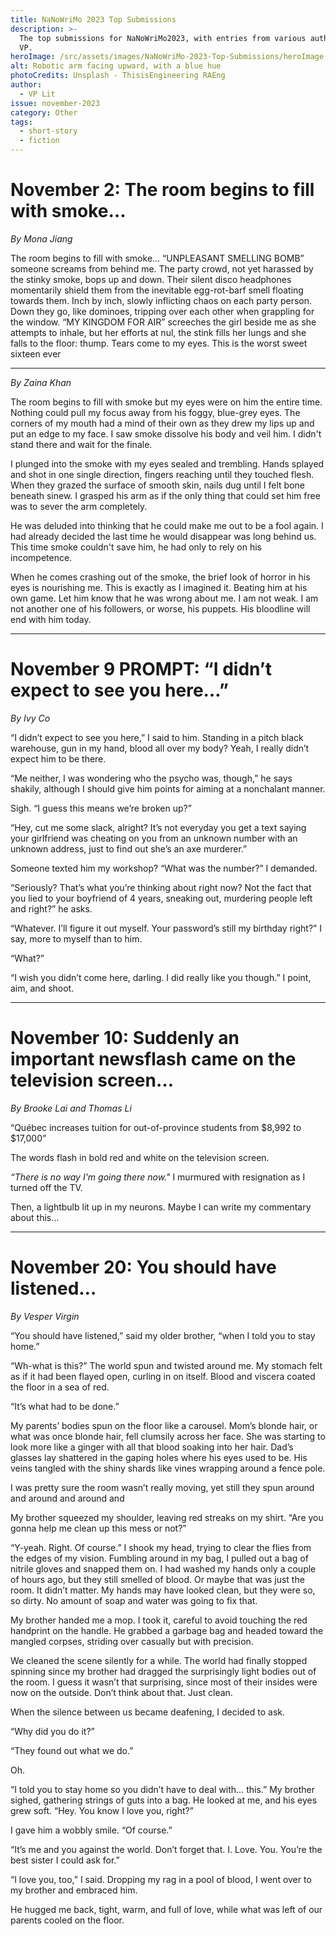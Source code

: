 ```yaml
---
title: NaNoWriMo 2023 Top Submissions
description: >-
  The top submissions for NaNoWriMo2023, with entries from various authors from
  VP.
heroImage: /src/assets/images/NaNoWriMo-2023-Top-Submissions/heroImage.jpg
alt: Robotic arm facing upward, with a blue hue
photoCredits: Unsplash - ThisisEngineering RAEng
author:
  - VP Lit
issue: november-2023
category: Other
tags:
  - short-story
  - fiction
---
```


# November 2: The room begins to fill with smoke…

_By Mona Jiang_

The room begins to fill with smoke… “UNPLEASANT SMELLING BOMB” someone screams from behind me. The party crowd, not yet harassed by the stinky smoke, bops up and down. Their silent disco headphones momentarily shield them from the inevitable egg-rot-barf smell floating towards them. Inch by inch, slowly inflicting chaos on each party person. Down they go, like dominoes, tripping over each other when grappling for the window. “MY KINGDOM FOR AIR” screeches the girl beside me as she attempts to inhale, but her efforts at nul, the stink fills her lungs and she falls to the floor: thump. Tears come to my eyes. This is the worst sweet sixteen ever

---

_By Zaina Khan_

The room begins to fill with smoke but my eyes were on him the entire time. Nothing could pull my focus away from his foggy, blue-grey eyes. The corners of my mouth had a mind of their own as they drew my lips up and put an edge to my face. I saw smoke dissolve his body and veil him. I didn't stand there and wait for the finale.

I plunged into the smoke with my eyes sealed and trembling. Hands splayed and shot in one single direction, fingers reaching until they touched flesh. When they grazed the surface of smooth skin, nails dug until I felt bone beneath sinew. I grasped his arm as if the only thing that could set him free was to sever the arm completely.

He was deluded into thinking that he could make me out to be a fool again. I had already decided the last time he would disappear was long behind us. This time smoke couldn't save him, he had only to rely on his incompetence.

When he comes crashing out of the smoke, the brief look of horror in his eyes is nourishing me. This is exactly as I imagined it. Beating him at his own game. Let him know that he was wrong about me. I am not weak. I am not another one of his followers, or worse, his puppets. His bloodline will end with him today.

---

# November 9 PROMPT: “I didn’t expect to see you here…”

_By Ivy Co_

“I didn’t expect to see you here,” I said to him. Standing in a pitch black warehouse, gun in my hand, blood all over my body? Yeah, I really didn’t expect him to be there.

“Me neither, I was wondering who the psycho was, though,” he says shakily, although I should give him points for aiming at a nonchalant manner.

Sigh. “I guess this means we’re broken up?”

“Hey, cut me some slack, alright? It’s not everyday you get a text saying your girlfriend was cheating on you from an unknown number with an unknown address, just to find out she’s an axe murderer.”

Someone texted him my workshop? “What was the number?” I demanded.

“Seriously? That’s what you’re thinking about right now? Not the fact that you lied to your boyfriend of 4 years, sneaking out, murdering people left and right?” he asks.

“Whatever. I’ll figure it out myself. Your password’s still my birthday right?” I say, more to myself than to him.

“What?”

“I wish you didn’t come here, darling. I did really like you though.” I point, aim, and shoot.

---

# November 10: Suddenly an important newsflash came on the television screen…

_By Brooke Lai and Thomas Li_

“Québec increases tuition for out-of-province students from $8,992 to $17,000”

The words flash in bold red and white on the television screen.

_“There is no way I'm going there now."_ I murmured with resignation as I turned off the TV.

Then, a lightbulb lit up in my neurons. Maybe I can write my commentary about this…

---

# November 20: You should have listened…

_By Vesper Virgin_

“You should have listened,” said my older brother, “when I told you to stay home.”

“Wh-what is this?” The world spun and twisted around me. My stomach felt as if it had been flayed open, curling in on itself. Blood and viscera coated the floor in a sea of red.

“It’s what had to be done.”

My parents’ bodies spun on the floor like a carousel. Mom’s blonde hair, or what was once blonde hair, fell clumsily across her face. She was starting to look more like a ginger with all that blood soaking into her hair. Dad’s glasses lay shattered in the gaping holes where his eyes used to be. His veins tangled with the shiny shards like vines wrapping around a fence pole.

I was pretty sure the room wasn’t really moving, yet still they spun around and around and around and

My brother squeezed my shoulder, leaving red streaks on my shirt. “Are you gonna help me clean up this mess or not?”

“Y-yeah. Right. Of course.” I shook my head, trying to clear the flies from the edges of my vision. Fumbling around in my bag, I pulled out a bag of nitrile gloves and snapped them on. I had washed my hands only a couple of hours ago, but they still smelled of blood. Or maybe that was just the room. It didn’t matter. My hands may have looked clean, but they were so, so dirty. No amount of soap and water was going to fix that.

My brother handed me a mop. I took it, careful to avoid touching the red handprint on the handle. He grabbed a garbage bag and headed toward the mangled corpses, striding over casually but with precision.

We cleaned the scene silently for a while. The world had finally stopped spinning since my brother had dragged the surprisingly light bodies out of the room. I guess it wasn’t that surprising, since most of their insides were now on the outside. Don’t think about that. Just clean.

When the silence between us became deafening, I decided to ask.

“Why did you do it?”

“They found out what we do.”

Oh.

“I told you to stay home so you didn’t have to deal with… this.” My brother sighed, gathering strings of guts into a bag. He looked at me, and his eyes grew soft. “Hey. You know I love you, right?”

I gave him a wobbly smile. “Of course.”

“It’s me and you against the world. Don’t forget that. I. Love. You. You’re the best sister I could ask for.”

“I love you, too,” I said. Dropping my rag in a pool of blood, I went over to my brother and embraced him.

He hugged me back, tight, warm, and full of love, while what was left of our parents cooled on the floor.

